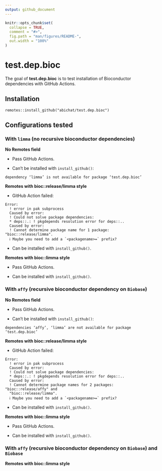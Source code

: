 ```yaml
---
output: github_document
---
```


<!-- README.md is generated from README.Rmd. Please edit that file -->

```r
knitr::opts_chunk$set(
  collapse = TRUE,
  comment = "#>",
  fig.path = "man/figures/README-",
  out.width = "100%"
)
```

# test.dep.bioc

The goal of **test.dep.bioc** is to test installation of Bioconductor dependencies with GitHub Actions.

## Installation

```
remotes::install_github("abichat/test.dep.bioc")
```

## Configurations tested

### With `limma` (no recursive bioconductor dependencies)

**No Remotes field**

* Pass GitHub Actions.

* Can't be installed with `install_github()`:

```
dependency ‘limma’ is not available for package ‘test.dep.bioc’
```

**Remotes with bioc::release/limma style**

* GitHub Action failed:

```
Error: 
  ! error in pak subprocess
  Caused by error: 
  ! Could not solve package dependencies:
  * deps::.: ! pkgdepends resolution error for deps::..
  Caused by error: 
  ! Cannot determine package name for 1 package: "bioc::release/limma".
  ℹ Maybe you need to add a `<packagename>=` prefix?
```

* Can be installed with `install_github()`.


**Remotes with bioc::limma style**

* Pass GitHub Actions.

* Can be installed with `install_github()`.


### With `affy` (recursive bioconductor dependency on `Biobase`)

**No Remotes field**

* Pass GitHub Actions.

* Can't be installed with `install_github()`:

```
dependencies ‘affy’, ‘limma’ are not available for package ‘test.dep.bioc’
```

**Remotes with bioc::release/limma style**

* GitHub Action failed:

```
Error: 
  ! error in pak subprocess
  Caused by error: 
  ! Could not solve package dependencies:
  * deps::.: ! pkgdepends resolution error for deps::..
  Caused by error: 
  ! Cannot determine package names for 2 packages: "bioc::release/affy" and
  "bioc::release/limma".
  ℹ Maybe you need to add a `<packagename>=` prefix?
```

* Can be installed with `install_github()`.


**Remotes with bioc::limma style**

* Pass GitHub Actions.

* Can be installed with `install_github()`.


### With `affy` (recursive bioconductor dependency on `Biobase`) and `Biobase`


**Remotes with bioc::limma style**
